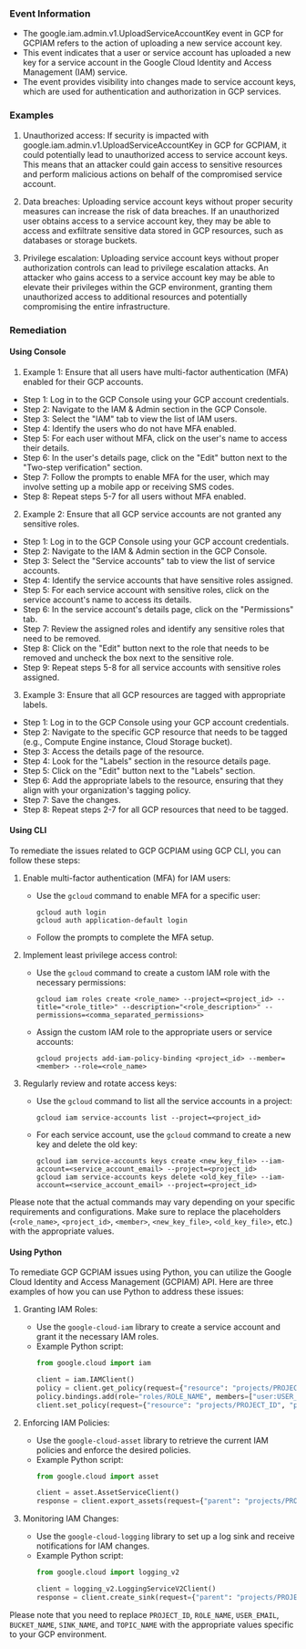 
### Event Information

- The google.iam.admin.v1.UploadServiceAccountKey event in GCP for GCPIAM refers to the action of uploading a new service account key.
- This event indicates that a user or service account has uploaded a new key for a service account in the Google Cloud Identity and Access Management (IAM) service.
- The event provides visibility into changes made to service account keys, which are used for authentication and authorization in GCP services.


### Examples

1. Unauthorized access: If security is impacted with google.iam.admin.v1.UploadServiceAccountKey in GCP for GCPIAM, it could potentially lead to unauthorized access to service account keys. This means that an attacker could gain access to sensitive resources and perform malicious actions on behalf of the compromised service account.

2. Data breaches: Uploading service account keys without proper security measures can increase the risk of data breaches. If an unauthorized user obtains access to a service account key, they may be able to access and exfiltrate sensitive data stored in GCP resources, such as databases or storage buckets.

3. Privilege escalation: Uploading service account keys without proper authorization controls can lead to privilege escalation attacks. An attacker who gains access to a service account key may be able to elevate their privileges within the GCP environment, granting them unauthorized access to additional resources and potentially compromising the entire infrastructure.

### Remediation

#### Using Console

1. Example 1: Ensure that all users have multi-factor authentication (MFA) enabled for their GCP accounts.

- Step 1: Log in to the GCP Console using your GCP account credentials.
- Step 2: Navigate to the IAM & Admin section in the GCP Console.
- Step 3: Select the "IAM" tab to view the list of IAM users.
- Step 4: Identify the users who do not have MFA enabled.
- Step 5: For each user without MFA, click on the user's name to access their details.
- Step 6: In the user's details page, click on the "Edit" button next to the "Two-step verification" section.
- Step 7: Follow the prompts to enable MFA for the user, which may involve setting up a mobile app or receiving SMS codes.
- Step 8: Repeat steps 5-7 for all users without MFA enabled.

2. Example 2: Ensure that all GCP service accounts are not granted any sensitive roles.

- Step 1: Log in to the GCP Console using your GCP account credentials.
- Step 2: Navigate to the IAM & Admin section in the GCP Console.
- Step 3: Select the "Service accounts" tab to view the list of service accounts.
- Step 4: Identify the service accounts that have sensitive roles assigned.
- Step 5: For each service account with sensitive roles, click on the service account's name to access its details.
- Step 6: In the service account's details page, click on the "Permissions" tab.
- Step 7: Review the assigned roles and identify any sensitive roles that need to be removed.
- Step 8: Click on the "Edit" button next to the role that needs to be removed and uncheck the box next to the sensitive role.
- Step 9: Repeat steps 5-8 for all service accounts with sensitive roles assigned.

3. Example 3: Ensure that all GCP resources are tagged with appropriate labels.

- Step 1: Log in to the GCP Console using your GCP account credentials.
- Step 2: Navigate to the specific GCP resource that needs to be tagged (e.g., Compute Engine instance, Cloud Storage bucket).
- Step 3: Access the details page of the resource.
- Step 4: Look for the "Labels" section in the resource details page.
- Step 5: Click on the "Edit" button next to the "Labels" section.
- Step 6: Add the appropriate labels to the resource, ensuring that they align with your organization's tagging policy.
- Step 7: Save the changes.
- Step 8: Repeat steps 2-7 for all GCP resources that need to be tagged.

#### Using CLI

To remediate the issues related to GCP GCPIAM using GCP CLI, you can follow these steps:

1. Enable multi-factor authentication (MFA) for IAM users:
   - Use the `gcloud` command to enable MFA for a specific user:
     ```
     gcloud auth login
     gcloud auth application-default login
     ```
   - Follow the prompts to complete the MFA setup.

2. Implement least privilege access control:
   - Use the `gcloud` command to create a custom IAM role with the necessary permissions:
     ```
     gcloud iam roles create <role_name> --project=<project_id> --title="<role_title>" --description="<role_description>" --permissions=<comma_separated_permissions>
     ```
   - Assign the custom IAM role to the appropriate users or service accounts:
     ```
     gcloud projects add-iam-policy-binding <project_id> --member=<member> --role=<role_name>
     ```

3. Regularly review and rotate access keys:
   - Use the `gcloud` command to list all the service accounts in a project:
     ```
     gcloud iam service-accounts list --project=<project_id>
     ```
   - For each service account, use the `gcloud` command to create a new key and delete the old key:
     ```
     gcloud iam service-accounts keys create <new_key_file> --iam-account=<service_account_email> --project=<project_id>
     gcloud iam service-accounts keys delete <old_key_file> --iam-account=<service_account_email> --project=<project_id>
     ```

Please note that the actual commands may vary depending on your specific requirements and configurations. Make sure to replace the placeholders (`<role_name>`, `<project_id>`, `<member>`, `<new_key_file>`, `<old_key_file>`, etc.) with the appropriate values.

#### Using Python

To remediate GCP GCPIAM issues using Python, you can utilize the Google Cloud Identity and Access Management (GCPIAM) API. Here are three examples of how you can use Python to address these issues:

1. Granting IAM Roles:
   - Use the `google-cloud-iam` library to create a service account and grant it the necessary IAM roles.
   - Example Python script:
     ```python
     from google.cloud import iam

     client = iam.IAMClient()
     policy = client.get_policy(request={"resource": "projects/PROJECT_ID"})
     policy.bindings.add(role="roles/ROLE_NAME", members=["user:USER_EMAIL"])
     client.set_policy(request={"resource": "projects/PROJECT_ID", "policy": policy})
     ```

2. Enforcing IAM Policies:
   - Use the `google-cloud-asset` library to retrieve the current IAM policies and enforce the desired policies.
   - Example Python script:
     ```python
     from google.cloud import asset

     client = asset.AssetServiceClient()
     response = client.export_assets(request={"parent": "projects/PROJECT_ID", "output_config": {"gcs_destination": {"uri": "gs://BUCKET_NAME/exported_assets"}}})
     ```

3. Monitoring IAM Changes:
   - Use the `google-cloud-logging` library to set up a log sink and receive notifications for IAM changes.
   - Example Python script:
     ```python
     from google.cloud import logging_v2

     client = logging_v2.LoggingServiceV2Client()
     response = client.create_sink(request={"parent": "projects/PROJECT_ID", "sink": {"name": "SINK_NAME", "destination": "pubsub.googleapis.com/projects/PROJECT_ID/topics/TOPIC_NAME"}})
     ```

Please note that you need to replace `PROJECT_ID`, `ROLE_NAME`, `USER_EMAIL`, `BUCKET_NAME`, `SINK_NAME`, and `TOPIC_NAME` with the appropriate values specific to your GCP environment.

